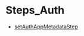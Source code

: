 
# Steps\_Auth

- [setAuthAppMetadataStep](../../functions/core_flows.setAuthAppMetadataStep/page.mdx)

